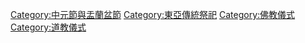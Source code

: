 [[Category:中元節與盂蘭盆節|Category:中元節與盂蘭盆節]]
[[Category:東亞傳統祭祀|Category:東亞傳統祭祀]]
[[Category:佛教儀式|Category:佛教儀式]]
[[Category:道教儀式|Category:道教儀式]]